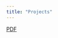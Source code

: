 ```yaml
---
title: "Projects"
---
```


[PDF](C:\Users\Hartaig Singh\Documents\Linear Regression\Final Project\Final_Project.pdf)
